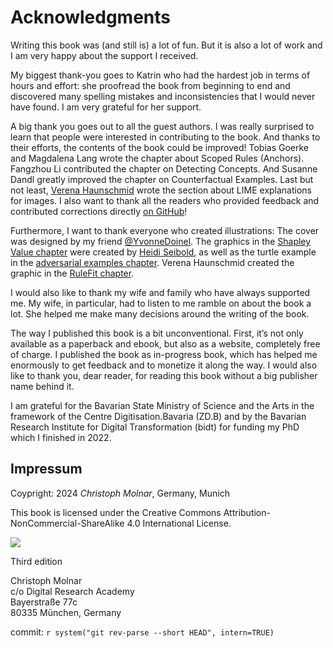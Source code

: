 # Acknowledgments

Writing this book was (and still is) a lot of fun.
But it is also a lot of work and I am very happy about the support I received.

My biggest thank-you goes to Katrin who had the hardest job in terms of hours and effort:
she proofread the book from beginning to end and discovered many spelling mistakes and inconsistencies that I would never have found.
I am very grateful for her support.

A big thank you goes out to all the guest authors.
I was really surprised to learn that people were interested in contributing to the book.
And thanks to their efforts, the contents of the book could be improved!
Tobias Goerke and Magdalena Lang wrote the chapter about Scoped Rules (Anchors).
Fangzhou Li contributed the chapter on Detecting Concepts.
And Susanne Dandl greatly improved the chapter on Counterfactual Examples.
Last but not least, [Verena Haunschmid](https://twitter.com/ExpectAPatronum) wrote the section about LIME explanations for images.
I also want to thank all the readers who provided feedback and contributed corrections directly [on GitHub](https://github.com/christophM/interpretable-ml-book/graphs/contributors)!

Furthermore, I want to thank everyone who created illustrations:
The cover was designed by my friend [\@YvonneDoinel](https://twitter.com/YvonneDoinel).
The graphics in the [Shapley Value chapter](#shapley) were created by [Heidi Seibold](https://twitter.com/HeidiBaya), as well as the turtle example in the [adversarial examples chapter](#adversarial).
Verena Haunschmid created the graphic in the [RuleFit chapter](#rulefit).

I would also like to thank my wife and family who have always supported me.
My wife, in particular, had to listen to me ramble on about the book a lot.
She helped me make many decisions around the writing of the book.

The way I published this book is a bit unconventional.
First, it's not only available as a paperback and ebook, but also as a website, completely free of charge.
I published the book as in-progress book, which has helped me enormously to get feedback and to monetize it along the way.
I would also like to thank you, dear reader, for reading this book without a big publisher name behind it.

I am grateful for the Bavarian State Ministry of Science and the Arts in the framework of the Centre Digitisation.Bavaria (ZD.B) and by the Bavarian Research Institute for Digital Transformation (bidt) for funding my PhD which I finished in 2022. 

::: {.content-visible when-format="epub"}

# Impressum {-}

Coypright: 2024 *Christoph Molnar*, Germany, Munich

This book is licensed under the Creative Commons Attribution-NonCommercial-ShareAlike 4.0 International License.

![](images/by-nc-sa.png)


Third edition

Christoph Molnar  
c/o Digital Research Academy  
Bayerstraße 77c  
80335 München, Germany

commit: `r system("git rev-parse --short HEAD", intern=TRUE)`

:::

